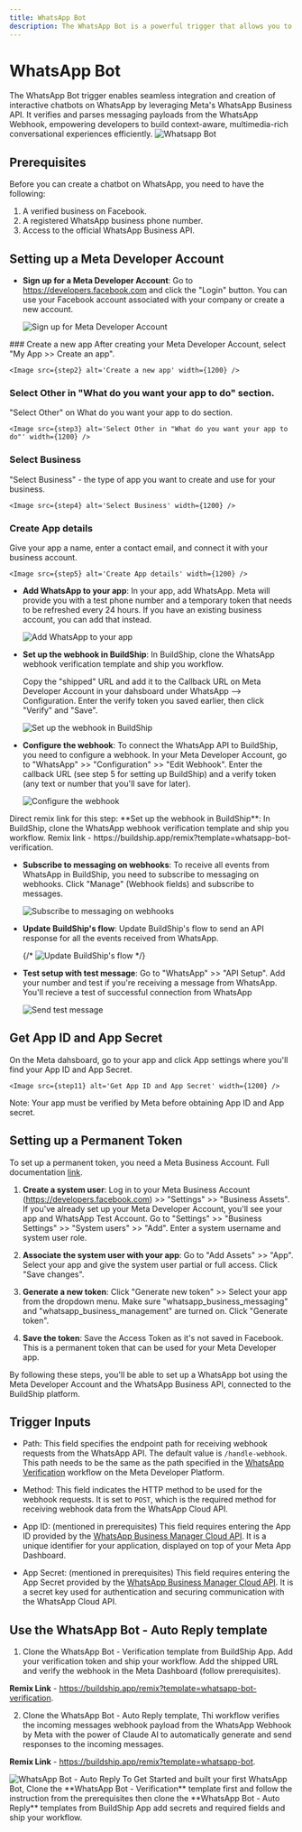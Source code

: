 ```yaml
---
title: WhatsApp Bot
description: The WhatsApp Bot is a powerful trigger that allows you to connect and create a WhatsApp Bot using using WhatsApp Business Account by Meta.
---
```


# WhatsApp Bot


The WhatsApp Bot trigger enables seamless integration and creation of interactive chatbots on WhatsApp by leveraging Meta's WhatsApp Business API. It verifies and parses messaging payloads from the WhatsApp Webhook, empowering developers to build context-aware, multimedia-rich conversational experiences efficiently.
<Image src={whatsapp} alt='Whatsapp Bot' width={1200} />

## Prerequisites
Before you can create a chatbot on WhatsApp, you need to have the following:

1. A verified business on Facebook.
2. A registered WhatsApp business phone number.
3. Access to the official WhatsApp Business API.

## Setting up a Meta Developer Account

- **Sign up for a Meta Developer Account**: Go to https://developers.facebook.com and click the "Login" button. You can use your Facebook account associated with your company or create a new account.

   <Image src={step1} alt='Sign up for Meta Developer Account' width={1200} />

<Steps>
### Create a new app
 After creating your Meta Developer Account, select "My App >> Create an app".

    <Image src={step2} alt='Create a new app' width={1200} />

### Select Other in "What do you want your app to do" section.
 "Select Other" on What do you want your app to do section.

    <Image src={step3} alt='Select Other in "What do you want your app to do"' width={1200} />

### Select Business
"Select Business" - the type of app you want to create and use for your business.

    <Image src={step4} alt='Select Business' width={1200} />

### Create App details
 Give your app a name, enter a contact email, and connect it with your business account.

    <Image src={step5} alt='Create App details' width={1200} />
   
</Steps>

- **Add WhatsApp to your app**: In your app, add WhatsApp. Meta will provide you with a test phone number and a temporary token that needs to be refreshed every 24 hours. If you have an existing business account, you can add that instead.

    <Image src={step6} alt='Add WhatsApp to your app' width={1200} />

- **Set up the webhook in BuildShip**: In BuildShip, clone the WhatsApp webhook verification template and ship you workflow. 

   Copy the "shipped" URL and add it to the Callback URL on Meta Developer Account in your dahsboard under  WhatsApp --> Configuration. Enter the verify token you saved earlier, then click "Verify" and "Save".

    <Image src={step7} alt='Set up the webhook in BuildShip' width={1200} />

- **Configure the webhook**: To connect the WhatsApp API to BuildShip, you need to configure a webhook. In your Meta Developer Account, go to "WhatsApp" >> "Configuration" >> "Edit Webhook". Enter the callback URL (see step 5 for setting up BuildShip) and a verify token (any text or number that you'll save for later).

    <Image src={step8} alt='Configure the webhook' width={1200} />

<Callout info='💡'>
  Direct remix link for this step: **Set up the webhook in BuildShip**: In BuildShip, clone the WhatsApp webhook
  verification template and ship you workflow. Remix link -
  https://buildship.app/remix?template=whatsapp-bot-verification.
</Callout>

- **Subscribe to messaging on webhooks**: To receive all events from WhatsApp in BuildShip, you need to subscribe to messaging on webhooks. Click "Manage" (Webhook fields) and subscribe to messages.

    <Image src={step9} alt='Subscribe to messaging on webhooks' width={1200} />

- **Update BuildShip's flow**: Update BuildShip's flow to send an API response for all the events received from WhatsApp.

   {/* ![Update BuildShip's flow](update-buildship-flow.png) */}

- **Test setup with test message**: Go to "WhatsApp" >> "API Setup". Add your number and test if you're receiving a message from WhatsApp. You'll recieve a test of successful connection from WhatsApp

    <Image src={step10} alt='Send test message' width={1200} />

## Get App ID and App Secret

On the Meta dahsboard, go to your app and click App settings where you'll find your App ID and App Secret.

    <Image src={step11} alt='Get App ID and App Secret' width={1200} />
Note: Your app must be verified by Meta before obtaining App ID and App secret.

## Setting up a Permanent Token

To set up a permanent token, you need a Meta Business Account. Full documentation [link](https://developers.facebook.com/docs/whatsapp/business-management-api/get-started#access-tokens).

1. **Create a system user**: Log in to your Meta Business Account (https://developers.facebook.com) >> "Settings" >> "Business Assets". If you've already set up your Meta Developer Account, you'll see your app and WhatsApp Test Account. Go to "Settings" >> "Business Settings" >> "System users" >> "Add". Enter a system username and system user role.


2. **Associate the system user with your app**: Go to "Add Assets" >> "App". Select your app and give the system user partial or full access. Click "Save changes".


3. **Generate a new token**: Click "Generate new token" >> Select your app from the dropdown menu. Make sure "whatsapp_business_messaging" and "whatsapp_business_management" are turned on. Click "Generate token".


4. **Save the token**: Save the Access Token as it's not saved in Facebook. This is a permanent token that can be used for your Meta Developer app.


By following these steps, you'll be able to set up a WhatsApp bot using the Meta Developer Account and the WhatsApp Business API, connected to the BuildShip platform.


## Trigger Inputs

- Path: 
This field specifies the endpoint path for receiving webhook requests from the WhatsApp API. The default value is `/handle-webhook`. This path needs to be the same as the path specified in the [WhatsApp Verification](https://developers.facebook.com/docs/whatsapp/cloud-api/get-started#verify-webhook) workflow on the Meta Developer Platform.

- Method:
This field indicates the HTTP method to be used for the webhook requests. It is set to `POST`, which is the required method for receiving webhook data from the WhatsApp Cloud API.

- App ID: (mentioned in prerequisites)
This field requires entering the App ID provided by the [WhatsApp Business Manager Cloud API](https://developers.facebook.com/docs/whatsapp/cloud-api/get-started#app-setup). It is a unique identifier for your application, displayed on top of your Meta App Dashboard.

- App Secret: (mentioned in prerequisites)
This field requires entering the App Secret provided by the [WhatsApp Business Manager Cloud API](https://developers.facebook.com/docs/whatsapp/cloud-api/get-started#app-setup). It is a secret key used for authentication and securing communication with the WhatsApp Cloud API.

## Use the WhatsApp Bot - Auto Reply template
1. Clone the WhatsApp Bot - Verification template from BuildShip App. Add your verification token and ship your workflow. Add the shipped URL and verify the webhook in the Meta Dashboard (follow prerequisites).

**Remix Link** - https://buildship.app/remix?template=whatsapp-bot-verification.

2. Clone the WhatsApp Bot - Auto Reply template, Thi workflow verifies the incoming messages webhook payload from the WhatsApp Webhook by Meta with the power of Claude AI to automatically generate and send responses to the incoming messages.

**Remix Link** - https://buildship.app/remix?template=whatsapp-bot.

  <Image src={step12} alt='WhatsApp Bot - Auto Reply' width={1200} />

<Callout info='💡'>
 To Get Started and built your first WhatsApp Bot, Clone the **WhatsApp Bot - Verification**  template first and follow the instruction from the prerequisites then clone the **WhatsApp Bot - Auto Reply** templates from BuildShip App add secrets and required fields and ship your workflow.
</Callout>